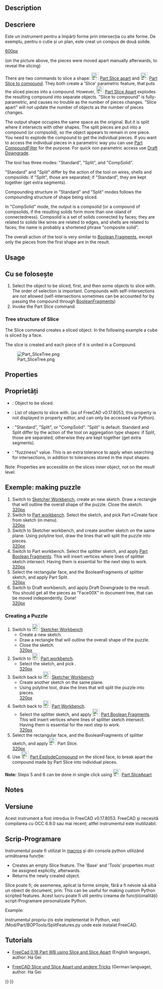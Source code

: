 <languages/>
{{Docnav
|[[Part_SliceApart|SliceApart]]
|[[Part_XOR|XOR]]
|[[Part_Workbench|Part]]
|IconL=Part_SliceApart.svg
|IconR=Part_XOR.svg
|IconC=Workbench_Part.svg
}}

<div class="mw-translate-fuzzy">
{{GuiCommand
|Name=Part Slice
|MenuLocation=Part → Split → Slice to compound
|Workbenches=[[Part_Workbench|Part]]
|Version=0.17
|SeeAlso=[[Part_BooleanFragments|Part Boolean Fragments]], [[Part_XOR|Part XOR]], [[Part_CompJoinFeatures|Part Join features]], [[Part_Boolean|Part Boolean]]
}}
</div>

==Description== 

<div class="mw-translate-fuzzy">
==Descriere==
Este un instrument pentru a împărți forme prin intersecția cu alte forme. De exemplu, pentru o cutie și un plan, este creat un compus de două solide.
</div>

[[image:Part_Slice_Demo.png|600px]]

<div class="mw-translate-fuzzy">
(on the picture above, the pieces were moved apart manually afterwards, to reveal the slicing)
</div>

There are two commands to slice a shape: [[Image:Part_SliceApart.svg|24px]] [[Part_SliceApart|Part Slice apart]] and [[Image:Part_Slice.svg|24px]] [[Part_Slice|Part Slice to compound]]. They both create a 'Slice' parametric feature, that puts the sliced pieces into a compound. However, [[Image:Part_SliceApart.svg|24px]] [[Part_SliceApart|Part Slice Apart]] explodes the resulting compound into separate objects. "Slice to compound" is fully-parametric, and causes no trouble as the number of pieces changes. "Slice apart" will not update the number of objects as the number of pieces changes.

<div class="mw-translate-fuzzy">
The output shape occupies the same space as the original. But it is split where it intersects with other shapes. The split pieces are put into a compound (or compsolid), so the object appears to remain in one piece. You need to explode the compound to get the individual pieces. If you want to access the individual pieces in a parametric way you can use [[Part CompoundFilter]] for the purpose. For quick non parametric access use [[Draft Downgrade]].
</div>

<div class="mw-translate-fuzzy">
The tool has three modes: "Standard", "Split", and "CompSolid".
</div>

"Standard" and "Split" differ by the action of the tool on wires, shells and compsolids: if "Split", those are separated; if "Standard", they are kept together (get extra segments).

Compounding structure in "Standard" and "Split" modes follows the compounding structure of shape being sliced. 

In "CompSolid" mode, the output is a compsolid (or a compound of compsolids, if the resulting solids form more than one island of connectedness). Compsolid is a set of solids connected by faces; they are related to solids like wires are related to edges, and shells are related to faces; the name is probably a shortened phrase "composite solid".

<div class="mw-translate-fuzzy">
The overall action of the tool is very similar to [[Part BooleanFragments|Boolean Fragments]], except only the pieces from the first shape are in the result.
</div>

==Usage== 

<div class="mw-translate-fuzzy">
==Cu se folosește==
# Select the object to be sliced, first, and then some objects to slice with. <br /> The order of selection is important. Compounds with self-intersections are not allowed (self-intersections sometimes can be accounted for by passing the compound through [[Part_BooleanFragments|BooleanFragments]])
# Invoke the Part Slice command.
</div>

===Tree structure of Slice ===
The Slice command creates a sliced object. In the following example a cube is sliced by a face.

The slice is created and each piece of it is united in a Compound.

[[Image:Part_SliceTree.png]]

==Properties== 

<div class="mw-translate-fuzzy">
==Proprietăți==
{{TitleProperty|Slice}}
* {{PropertyData|Base}}: Object to be sliced.
* {{PropertyData|Tools}}: List of objects to slice with. (as of FreeCAD v0.17.8053, this property is not displayed in property editor, and can only be accessed via Python).
* {{PropertyData|Mode}}: "Standard", "Split", or "CompSolid". "Split" is default. Standard and Split differ by the action of the tool on aggregation type shapes: if Split, those are separated; otherwise they are kept together (get extra segments).
* {{PropertyData|Tolerance}}: "fuzziness" value. This is an extra tolerance to apply when searching for intersections, in addition to tolerances stored in the input shapes.
</div>

̈Noteː Properties are accessible on the slices inner object, not on the result level.

<span id="Example"></span>
<div class="mw-translate-fuzzy">
==Exemple: making puzzle==
# Switch to [[Sketcher Workbench]], create an new sketch. Draw a rectangle that will outline the overall shape of the puzzle. Close the sketch.<br />[[image:slice_example_step1.png|320px]]
# Switch to [[Part_Workbench|Part workbench]]. Select the sketch, and pick Part->Create face from sketch (in menu).<br />[[image:slice_example_step2.png|320px]]
# Switch to Sketcher workbench, and create another sketch on the same plane. Using polyline tool, draw the lines that will split the puzzle into pieces.<br />[[image:slice_example_step3.png|320px]]
# Switch to Part workbench. Select the splitter sketch, and apply [[Part BooleanFragments|Part Boolean Fragments]]. This will insert vertices where lines of splitter sketch intersect. Having them is essential for the next step to work.<br />[[image:slice_example_step4.png|320px]]
# Select the rectangular face, and the BooleanFragments of splitter sketch, and apply Part Split.<br />[[image:slice_example_step5.png|320px]]
# Switch to Draft workbench, and apply Draft Downgrade to the result. You should get all the pieces as "Face00X" in document tree, that can be moved independently. Done!<br />[[image:slice_example_step6.png|320px]]
</div>

===Creating a Puzzle===

# Switch to [[Image:Workbench_Sketcher.svg|24px]] [[Sketcher_Workbench|Sketcher Workbench]]
#* Create a new sketch.
#* Draw a rectangle that will outline the overall shape of the puzzle.
#* Close the sketch.<br />[[image:slice_example_step1.png|320px]]
# Switch to [[Image:Workbench_Part.svg|24px]] [[Part_Workbench|Part workbench]]. 
#* Select the sketch, and pick {{MenuCommand|Part → [[Image:Part_MakeFace.svg|24px]] [[Part_MakeFace|Make face from wires]]}}.<br />[[image:slice_example_step2.png|320px]]
# Switch back to [[Image:Workbench_Sketcher.svg|24px]] [[Sketcher_Workbench|Sketcher Workbench]]
#* Create another sketch on the same plane. 
#* Using polyline tool, draw the lines that will split the puzzle into pieces.<br />[[image:slice_example_step3.png|320px]]
# Switch back to [[Image:Workbench_Part.svg|24px]] [[Part_Workbench|Part Workbench]].
#* Select the splitter sketch, and apply [[Image:Part_BooleanFragments.svg|24px]] [[Part_BooleanFragments|Part Boolean Fragments]]. This will insert vertices where lines of splitter sketch intersect. Having them is essential for the next step to work.<br />[[image:slice_example_step4.png|320px]]
# Select the rectangular face, and the BooleanFragments of splitter sketch, and apply [[Image:Part_Slice.svg|24px]] Part Slice.<br />[[image:slice_example_step5.png|320px]]
# Use [[Image:Part_ExplodeCompound.svg|24px]] [[Part_ExplodeCompound|Part ExplodeCompound]] on the sliced face, to break apart the compound made by Part Slice into individual pieces.

'''Note:''' Steps 5 and 6 can be done in single click using [[Image:Part_SliceApart.svg|24px]] [[Part_SliceApart|Part SliceApart]]

==Notes== 

<div class="mw-translate-fuzzy">
==Versiune==
Acest instrument a fost introdus în FreeCAD v0.17.8053. FreeCAD și necesită compilarea cu OCC 6.9.0 sau mai recent; altfel instrumentul este inutilizabil.
</div>

<span id="Scripting"></span>
== Scrip-Programare == 

<div class="mw-translate-fuzzy">
Instrumentul poate fi utilizat în [[macros]] și din consola python utilizând următoarea funcție:
</div>
{{Code|code=BOPTools.SplitFeatures.makeSlice(name)}}

* Creates an empty Slice feature. The 'Base' and 'Tools' properties must be assigned explicitly, afterwards.
* Returns the newly created object.

Slice poate fi, de asemenea, aplicat la forme simple, fără a fi nevoie să aibă un obiect de document, prin:
{{Code|code=BOPTools.SplitAPI.slice(base_shape, tool_shapes, mode, tolerance = 0.0)}}
This can be useful for making custom Python scripted features.
Acest lucru poate fi util pentru crearea de funcții(onalități) script-Programare personalizate Python.


Example:
{{code|code=
import BOPTools.SplitFeatures
j = BOPTools.SplitFeatures.makeSlice(name= 'Slice')
j.Base = FreeCADGui.Selection.getSelection()[0]
j.Tools = FreeCADGui.Selection.getSelection()[1:]
}}

<div class="mw-translate-fuzzy">
Instrumentul propriu-zis este implementat în Python, vezi /Mod/Part/BOPTools/SplitFeatures.py unde este instalat FreeCAD.
</div>


==Tutorials== 

* [https://www.youtube.com/watch?v=tzHkQaHgrfQ FreeCad 0.18 Part WB using Slice and Slice Apart] (English language), author: Ha Gei

* [https://www.youtube.com/watch?v=JJAL5JmqqKQ FreeCAD Slice und Slice Apart und andere Tricks] (German language), author: Ha Gei


{{Docnav
|[[Part_SliceApart|SliceApart]]
|[[Part_XOR|XOR]]
|[[Part_Workbench|Part]]
|IconL=Part_SliceApart.svg
|IconR=Part_XOR.svg
|IconC=Workbench_Part.svg
}}

{{Part Tools navi{{#translation:}}}}
{{Userdocnavi{{#translation:}}}}